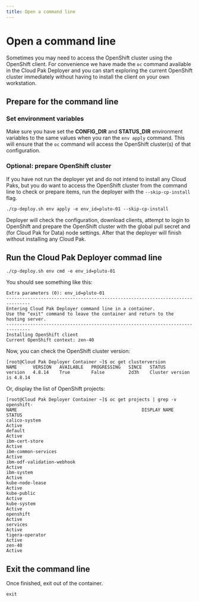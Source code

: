 ```yaml
---
title: Open a command line
---
```


# Open a command line

Sometimes you may need to access the OpenShift cluster using the OpenShift client. For convenience we have made the `oc` command available in the Cloud Pak Deployer and you can start exploring the current OpenShift cluster immediately without having to install the client on your own workstation.

## Prepare for the command line

### Set environment variables
Make sure you have set the **CONFIG_DIR** and **STATUS_DIR** environment variables to the same values when you ran the `env apply` command. This will ensure that the `oc` command will access the OpenShift cluster(s) of that configuration.


### Optional: prepare OpenShift cluster
If you have not run the deployer yet and do not intend to install any Cloud Paks, but you do want to access the OpenShift cluster from the command line to check or prepare items, run the deployer with the `--skip-cp-install` flag.

```
./cp-deploy.sh env apply -e env_id=pluto-01 --skip-cp-install
```

Deployer will check the configuration, download clients, attempt to login to OpenShift and prepare the OpenShift cluster with the global pull secret and (for Cloud Pak for Data) node settings. After that the deployer will finish without installing any Cloud Pak.

## Run the Cloud Pak Deployer commad line
```
./cp-deploy.sh env cmd -e env_id=pluto-01 
```

You should see something like this:
```
Extra parameters (0): env_id=pluto-01
-------------------------------------------------------------------------------
Entering Cloud Pak Deployer command line in a container.
Use the "exit" command to leave the container and return to the hosting server.
-------------------------------------------------------------------------------
Installing OpenShift client
Current OpenShift context: zen-40
```

Now, you can check the OpenShift cluster version:
```
[root@Cloud Pak Deployer Container ~]$ oc get clusterversion
NAME      VERSION   AVAILABLE   PROGRESSING   SINCE   STATUS
version   4.8.14    True        False         2d3h    Cluster version is 4.8.14
```

Or, display the list of OpenShift projects:
```
[root@Cloud Pak Deployer Container ~]$ oc get projects | grep -v openshift-
NAME                                               DISPLAY NAME   STATUS
calico-system                                                     Active
default                                                           Active
ibm-cert-store                                                    Active
ibm-common-services                                               Active
ibm-odf-validation-webhook                                        Active
ibm-system                                                        Active
kube-node-lease                                                   Active
kube-public                                                       Active
kube-system                                                       Active
openshift                                                         Active
services                                                          Active
tigera-operator                                                   Active
zen-40                                                            Active
```

## Exit the command line
Once finished, exit out of the container.
```
exit
```